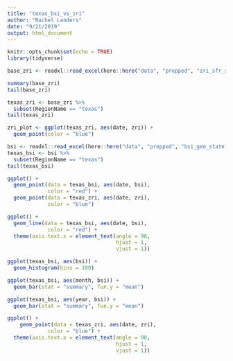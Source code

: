 ```yaml
---
title: "texas_bsi_vs_zri"
author: "Rachel Landers"
date: "9/21/2019"
output: html_document
---
```


```r
knitr::opts_chunk$set(echo = TRUE)
library(tidyverse)
```
```r
base_zri <- readxl::read_excel(here::here("data", "prepped", "zri_sfr_state.xlsx"))
```
```r
summary(base_zri)
tail(base_zri)
```
```r
texas_zri <- base_zri %>%  
  subset(RegionName == "texas")
tail(texas_zri)
```

```r
zri_plot <- ggplot(texas_zri, aes(date, zri)) +
  geom_point(color = "blue")
```

```r
bsi <- readxl::read_excel(here::here("data", "prepped", "bsi_geo_state.xlsx"))
texas_bsi <- bsi %>%  
  subset(RegionName == "texas")
tail(texas_bsi)
```
```r
ggplot() +
  geom_point(data = texas_bsi, aes(date, bsi),
             color = "red") +
  geom_point(data = texas_zri, aes(date, zri),
             color = "blue")
```

```r
ggplot() +
  geom_line(data = texas_bsi, aes(date, bsi),
             color = "red") +
  theme(axis.text.x = element_text(angle = 90, 
                                   hjust = 1, 
                                   vjust = 1))
```
```r
ggplot(texas_bsi, aes(bsi)) +
  geom_histogram(bins = 100)
```
```r
ggplot(texas_bsi, aes(month, bsi)) +
  geom_bar(stat = "summary", fun.y = "mean")
```
```r
ggplot(texas_bsi, aes(year, bsi)) +
  geom_bar(stat = "summary", fun.y = "mean")
```
```r
ggplot() +
    geom_point(data = texas_zri, aes(date, zri),
             color = "blue") +
  theme(axis.text.x = element_text(angle = 90, 
                                   hjust = 1, 
                                   vjust = 1))
```

